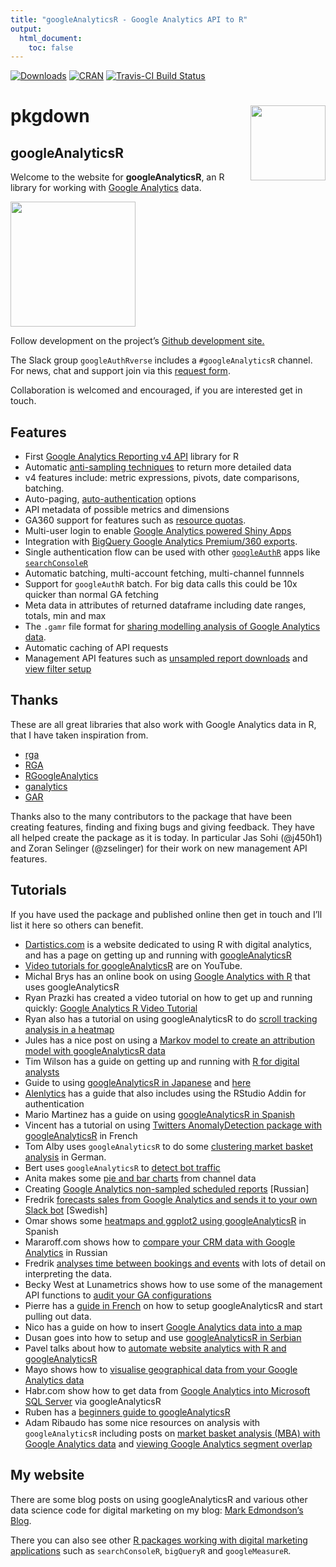 ```yaml
---
title: "googleAnalyticsR - Google Analytics API to R"
output:
  html_document:
    toc: false
---
```


[![Downloads](https://cranlogs.r-pkg.org/badges/googleAnalyticsR)](https://www.r-pkg.org/pkg/googleAnalyticsR)
[![CRAN](https://www.r-pkg.org/badges/version/googleAnalyticsR)](https://cran.r-project.org/package=googleAnalyticsR)
[![Travis-CI Build Status](https://travis-ci.org/MarkEdmondson1234/googleAnalyticsR.svg?branch=master)](https://travis-ci.org/MarkEdmondson1234/googleAnalyticsR)

# pkgdown <img src="man/figures/logo.png" align="right" alt="" width="120" />

## googleAnalyticsR

Welcome to the website for **googleAnalyticsR**, an R library for working with [Google Analytics](https://developers.google.com/analytics/) data.

![](https://raw.githubusercontent.com/MarkEdmondson1234/googleAnalyticsR/master/inst/hexlogo/hex.png){width=200px}

Follow development on the project's [Github development site.](https://github.com/MarkEdmondson1234/googleAnalyticsR)

The Slack group `googleAuthRverse` includes a `#googleAnalyticsR` channel. For news, chat and support join via this [request form](https://docs.google.com/forms/d/e/1FAIpQLSerjirmMpB3b7LmBs_Vx_XPIE9IrhpCpPg1jUcpfBcivA3uBw/viewform). 

Collaboration is welcomed and encouraged, if you are interested get in touch.

## Features

* First [Google Analytics Reporting v4 API](https://code.markedmondson.me/googleAnalyticsR/articles/v4.html) library for R
* Automatic [anti-sampling techniques](https://code.markedmondson.me/googleAnalyticsR/articles/v4.html#anti-sampling) to return more detailed data
* v4 features include: metric expressions, pivots, date comparisons, batching.
* Auto-paging, [auto-authentication](https://code.markedmondson.me/googleAnalyticsR/articles/setup.html) options
* API metadata of possible metrics and dimensions
* GA360 support for features such as [resource quotas](https://code.markedmondson.me/googleAnalyticsR/articles/v4.html#ga360_quota_system).
* Multi-user login to enable [Google Analytics powered Shiny Apps](https://code.markedmondson.me/googleAnalyticsR/articles/shiny.html)
* Integration with [BigQuery Google Analytics Premium/360 exports](https://code.markedmondson.me/googleAnalyticsR/articles/big-query.html).
* Single authentication flow can be used with other [`googleAuthR`](https://code.markedmondson.me/googleAuthR/) apps like [`searchConsoleR`](https://github.com/MarkEdmondson1234/searchConsoleR)
* Automatic batching, multi-account fetching, multi-channel funnnels
* Support for `googleAuthR` batch.  For big data calls this could be 10x quicker than normal GA fetching
* Meta data in attributes of returned dataframe including date ranges, totals, min and max
* The `.gamr` file format for [sharing modelling analysis of Google Analytics data](https://code.markedmondson.me/googleAnalyticsR/articles/models.html).
* Automatic caching of API requests
* Management API features such as [unsampled report downloads](https://code.markedmondson.me/googleAnalyticsR/articles/management.html#unsampled_reports) and [view filter setup](https://code.markedmondson.me/googleAnalyticsR/articles/management.html#view_filters)

## Thanks 

These are all great libraries that also work with Google Analytics data in R, that I have taken inspiration from.

* [rga](https://github.com/skardhamar/rga)
* [RGA](https://bitbucket.org/unikum/rga)
* [RGoogleAnalytics](https://github.com/Tatvic/RGoogleAnalytics)
* [ganalytics](https://github.com/jdeboer/ganalytics)
* [GAR](https://github.com/andrewgeisler/GAR)

Thanks also to the many contributors to the package that have been creating features, finding and fixing bugs and giving feedback.  They have all helped create the package as it is today.  In particular Jas Sohi (@j450h1) and Zoran Selinger (@zselinger) for their work on new management API features.

## Tutorials

If you have used the package and published online then get in touch and I'll list it here so others can benefit.

* [Dartistics.com](http://www.dartistics.com/) is a website dedicated to using R with digital analytics, and has a page on getting up and running with [googleAnalyticsR](http://www.dartistics.com/api-google-analytics.html)
* [Video tutorials for googleAnalyticsR](https://www.youtube.com/playlist?list=PLAMHKI_J4xv0esgbTYCnNuwQO0z3zrc6K) are on YouTube. 
* Michal Brys has an online book on using [Google Analytics with R](https://michalbrys.gitbooks.io/r-google-analytics/content/) that uses googleAnalyticsR
* Ryan Prazki has created a video tutorial on how to get up and running quickly: [Google Analytics R Video Tutorial](http://www.ryanpraski.com/google-analytics-r-tutorial/)
* Ryan also has a tutorial on using googleAnalyticsR to do [scroll tracking analysis in a heatmap](http://www.ryanpraski.com/scroll-depth-tracking-analysis-with-google-analytics-r)
* Jules has a nice post on using a [Markov model to create an attribution model with googleAnalyticsR data](http://stuifbergen.com/2016/11/conversion-attribution-markov-model-r/)
* Tim Wilson has a guide on getting up and running with [R for digital analysts](http://analyticsdemystified.com/google-analytics/tutorial_pulling_google_analytics_data_with_r/)
* Guide to using [googleAnalyticsR in Japanese](https://www.karada-good.net/analyticsr/r-520) and [here](http://abrahamcow.hatenablog.com/entry/2016/05/22/121721)
* [Alenlytics](http://alenlytics.com/connecting-r-with-google-analytics/) has a guide that also includes using the RStudio Addin for authentication
* Mario Martinez has a guide on using [googleAnalyticsR in Spanish](http://www.doctormetrics.com/2017/01/03/nueva-version-de-la-api-de-google-analytics-r-statistics/#.WLVOWhAvpBI)
* Vincent has a tutorial on using [Twitters AnomalyDetection package with googleAnalyticsR](https://data-seo.fr/2016/05/02/detecter-vos-marronniers-avec-r/) in French
* Tom Alby uses `googleAnalyticsR` to do some [clustering market basket analysis](https://tom.alby.de/clustering-mit-google-analytics-und-r/) in German.
* Bert uses `googleAnalyticsR` to [detect bot traffic](http://node1.com/examine-real-website-visitor-data/)
* Anita makes some [pie and bar charts](https://rpubs.com/anitaowens/googleapi) from channel data 
* Creating [Google Analytics non-sampled scheduled reports](https://2steps.pro/google-anslytics-data-without-sampling-scheduler.html) [Russian]
* Fredrik [forecasts sales from Google Analytics and sends it to your own Slack bot](http://www.insightworks.se/forecast-google-analytics-r-slack/) [Swedish]
* Omar shows some [heatmaps and ggplot2 using googleAnalyticsR](http://omargonzalesdiaz.com/blog/googleanalytics-ggplot2.html) in Spanish
* Mararoff.com shows how to [compare your CRM data with Google Analytics](http://makaroff.org/ga-data-upload/) in Russian
* Fredrik [analyses time between bookings and events](https://medium.com/@fredrikcederlof/analyzing-time-between-bookings-and-events-with-r-google-analytics-293f6c334d73) with lots of detail on interpreting the data.
* Becky West at Lunametrics shows how to use some of the management API functions to [audit your GA configurations](https://www.lunametrics.com/blog/2018/03/08/google-analytics-check-r-management-api/)
* Pierre has a [guide in French](https://www.anakeyn.com/2018/03/01/googleanalyticsr-import-google-analytics-r/) on how to setup googleAnalyticsR and start pulling out data.
* Nico has a guide on how to insert [Google Analytics data into a map](https://www.ridgeway.com/blog/performance-optimisation/how-to-insert-ga-data-into-a-map-using-r-and-build)
* Dusan goes into how to setup and use [googleAnalyticsR in Serbian](https://dusanmilosevic.com/google-analytics-api-v4-i-r-programski-jezik/)
* Pavel talks about how to [automate website analytics with R and googleAnalyticsR](https://fathomfuel.com/automating-website-analytics-with-r-part-1/)
* Mayo shows how to [visualise geographical data from your Google Analytics data](https://www.mayoracek.com/r-programming/visualize-geographical-data-help-google-analytics-r/)
* Habr.com show how to get data from [Google Analytics into Microsoft SQL Server](https://habr.com/en/post/466589/) via googleAnalyticsR
* Ruben has a [beginners guide to googleAnalyticsR](https://www.rubenvezzoli.online/googleanalyticsr-beginners-guide/)
* Adam Ribaudo has some nice resources on analysis with `googleAnalyticsR` including posts on [market basket analysis (MBA) with Google Analytics data](https://www.noisetosignal.io/2020/05/market-basket-analysis-using-google-analytics-data/) and [viewing Google Analytics segment overlap](https://www.noisetosignal.io/2020/05/viewing-google-analytics-segment-overlap-in-r/)

## My website

There are some blog posts on using googleAnalyticsR and various other data science code for digital marketing on my blog: [Mark Edmondson's Blog](https://code.markedmondson.me).  

There you can also see other [R packages working with digital marketing applications](http://code.markedmondson.me/r-packages/) such as `searchConsoleR`, `bigQueryR` and `googleMeasureR`.

